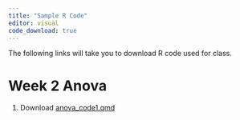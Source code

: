 ```yaml
---
title: "Sample R Code"
editor: visual
code_download: true
---
```


The following links will take you to download R code used for class.

# Week 2 Anova

1.  <i class="bi bi-download"></i> Download [anova_code1.qmd](R_code/_anova_code1.qmd){download="anova_code1.qmd"}

